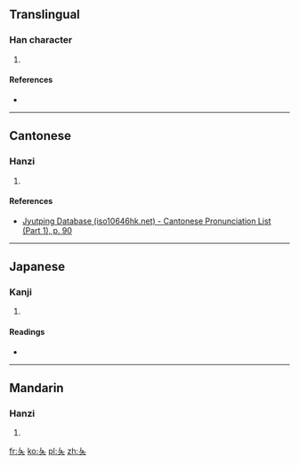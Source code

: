==Translingual==

===Han character===
{{Han char|rn=37|rad=大|as=00|sn=3|var=1|four=|canj=女大 (VK)}}

# {{defn|Han|sort=大00}}

====References====
* {{Han ref|kx=0248.030|dkj=05832|dj=0500.010|hdz=10524.020|uh=5928|ud=22824}}

----

==Cantonese==

===Hanzi===
{{yue-hanzi|jyut=[[zak1]]|y=jak1}}

# {{defn|lang=yue|sort=大00}}

====References====
* [http://www.iso10646hk.net/jp/document/download.jsp Jyutping Database (iso10646hk.net) - Cantonese Pronunciation List (Part 1), p. 90]

----

==Japanese==

===Kanji===
{{ja-kanji|grade=|rs=大00}}

# {{defn|lang=ja|sort=大00}}

====Readings====
* {{ja-readings|on=[[しょく]] (shoku), [[しき]] (shiki), [[れつ]] (retsu), [[れち]] (rechi)|kun=[[かたむける]] (katamukeru)}}

----

==Mandarin==

===Hanzi===
{{cmn-hanzi|pin=[[fú]] ([[fu2]]), [[zè]] ([[ze4]])|wg=fu<sup>2</sup>, tse<sup>4</sup>}}

# {{defn|lang=cmn|sort=大00}}

[[fr:夨]]
[[ko:夨]]
[[pl:夨]]
[[zh:夨]]